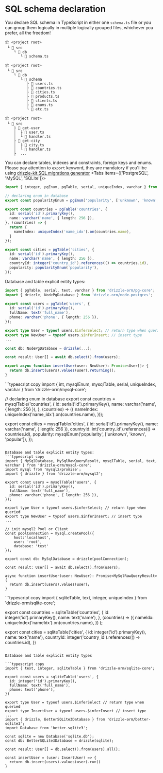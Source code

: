 
# SQL schema declaration

You declare SQL schema in TypeScript in either one `schema.ts` file 
or you can group them logically in multiple logically grouped files, whichever you prefer, all the freedom!

```plaintext
📦 <project root>
 └ 📂 src
    └ 📂 db
       └ 📜 schema.ts
```

```plaintext
📦 <project root>
 └ 📂 src
    └ 📂 db
       └ 📂 schema
          ├ 📜 users.ts
          ├ 📜 countries.ts
          ├ 📜 cities.ts
          ├ 📜 products.ts
          ├ 📜 clients.ts
          ├ 📜 enums.ts
          └ 📜 etc.ts
```
```plaintext
📦 <project root>
 └ 📂 src
    ├ 📂 get-user
    │  ├ 📜 user.ts
    │  └ 📜 handler.ts
    ├ 📂 get-city
    │  ├ 📜 city.ts
    │  └ 📜 handler.ts    
    ├  ...
```

You can declare tables, indexes and constraints, foreign keys and enums.  
Please pay attention to `export` keyword, they are mandatory if you'll be using [drizzle-kit SQL migrations generator](/docs/migrations)
<Tabs items={['PostgreSQL', 'MySQL', 'SQLite']}>
  <Tab>
  ```typescript copy
  import { integer, pgEnum, pgTable, serial, uniqueIndex, varchar } from 'drizzle-orm/pg-core';

  // declaring enum in database
  export const popularityEnum = pgEnum('popularity', ['unknown', 'known', 'popular']);

  export const countries = pgTable('countries', {
    id: serial('id').primaryKey(),
    name: varchar('name', { length: 256 }),
  }, (countries) => {
    return {
      nameIndex: uniqueIndex('name_idx').on(countries.name),
    }
  });

  export const cities = pgTable('cities', {
    id: serial('id').primaryKey(),
    name: varchar('name', { length: 256 }),
    countryId: integer('country_id').references(() => countries.id),
    popularity: popularityEnum('popularity'),
  });
  ```

  Database and table explicit entity types:
  ```typescript copy
  import { pgTable, serial, text, varchar } from 'drizzle-orm/pg-core';
  import { drizzle, NodePgDatabase } from 'drizzle-orm/node-postgres';

  export const users = pgTable('users', {
    id: serial('id').primaryKey(),
    fullName: text('full_name'),
    phone: varchar('phone', { length: 256 }),
  });

  export type User = typeof users.$inferSelect; // return type when queried
  export type NewUser = typeof users.$inferInsert; // insert type
  ...

  const db: NodePgDatabase = drizzle(...);

  const result: User[] = await db.select().from(users);

  export async function insertUser(user: NewUser): Promise<User[]> {
    return db.insert(users).values(user).returning();
  }
  ```
  </Tab>
  <Tab>
  ```typescript copy
  import { int, mysqlEnum, mysqlTable, serial, uniqueIndex, varchar } from 'drizzle-orm/mysql-core';

  // declaring enum in database
  export const countries = mysqlTable('countries', {
    id: serial('id').primaryKey(),
    name: varchar('name', { length: 256 }),
  }, (countries) => ({
    nameIndex: uniqueIndex('name_idx').on(countries.name),
  }));

  export const cities = mysqlTable('cities', {
    id: serial('id').primaryKey(),
    name: varchar('name', { length: 256 }),
    countryId: int('country_id').references(() => countries.id),
    popularity: mysqlEnum('popularity', ['unknown', 'known', 'popular']),
  });
  ```

  Database and table explicit entity types:  
  ```typescript copy
  import { MySqlDatabase, MySqlRawQueryResult, mysqlTable, serial, text, varchar } from 'drizzle-orm/mysql-core';
  import mysql from 'mysql2/promise';
  import { drizzle } from 'drizzle-orm/mysql2';

  export const users = mysqlTable('users', {
    id: serial('id').primaryKey(),
    fullName: text('full_name'),
    phone: varchar('phone', { length: 256 }),
  });

  export type User = typeof users.$inferSelect; // return type when queried
  export type NewUser = typeof users.$inferInsert; // insert type
  ...

  // init mysql2 Pool or Client
  const poolConnection = mysql.createPool({
      host:'localhost', 
      user: 'root',
      database: 'test'
  });

  export const db: MySqlDatabase = drizzle(poolConnection);

  const result: User[] = await db.select().from(users);

  async function insertUser(user: NewUser): Promise<MySqlRawQueryResult> {
    return db.insert(users).values(user);
  }
  ```
  </Tab>
  <Tab>
  ```typescript copy
  import { sqliteTable, text, integer, uniqueIndex } from 'drizzle-orm/sqlite-core';

  export const countries = sqliteTable('countries', {
      id: integer('id').primaryKey(),
      name: text('name'),
    }, (countries) => ({
      nameIdx: uniqueIndex('nameIdx').on(countries.name),
    })
  );

  export const cities = sqliteTable('cities', {
    id: integer('id').primaryKey(),
    name: text('name'),
    countryId: integer('country_id').references(() => countries.id),
  })
  ```

  Database and table explicit entity types

  ```typescript copy
  import { text, integer, sqliteTable } from 'drizzle-orm/sqlite-core';

  export const users = sqliteTable('users', {
    id: integer('id').primaryKey(),
    fullName: text('full_name'),
    phone: text('phone'),
  })

  export type User = typeof users.$inferSelect // return type when queried
  export type InsertUser = typeof users.$inferInsert // insert type
  ...
  import { drizzle, BetterSQLite3Database } from 'drizzle-orm/better-sqlite3';
  import Database from 'better-sqlite3';

  const sqlite = new Database('sqlite.db');
  const db: BetterSQLite3Database = drizzle(sqlite);

  const result: User[] = db.select().from(users).all();

  const insertUser = (user: InsertUser) => {
    return db.insert(users).values(user).run()
  }
  ```
  </Tab>
</Tabs>

